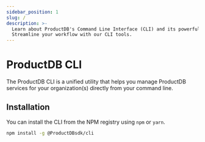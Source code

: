 ```yaml
---
sidebar_position: 1
slug: /
description: >-
  Learn about ProductDB's Command Line Interface (CLI) and its powerful commands.
  Streamline your workflow with our CLI tools.
---
```


# ProductDB CLI

The ProductDB CLI is a unified utility that helps you manage ProductDB services for your
organization(s) directly from your command line.

## Installation

You can install the CLI from the NPM registry using `npm` or `yarn`.

```bash npm2yarn
npm install -g @ProductDBsdk/cli
```

<head>
  <title>CLI ProductDB CLI</title>
  <meta name="description" content="Learn about ProductDB's Command Line Interface (CLI) and its powerful commands. Streamline your workflow with our CLI tools."/>
</head>
